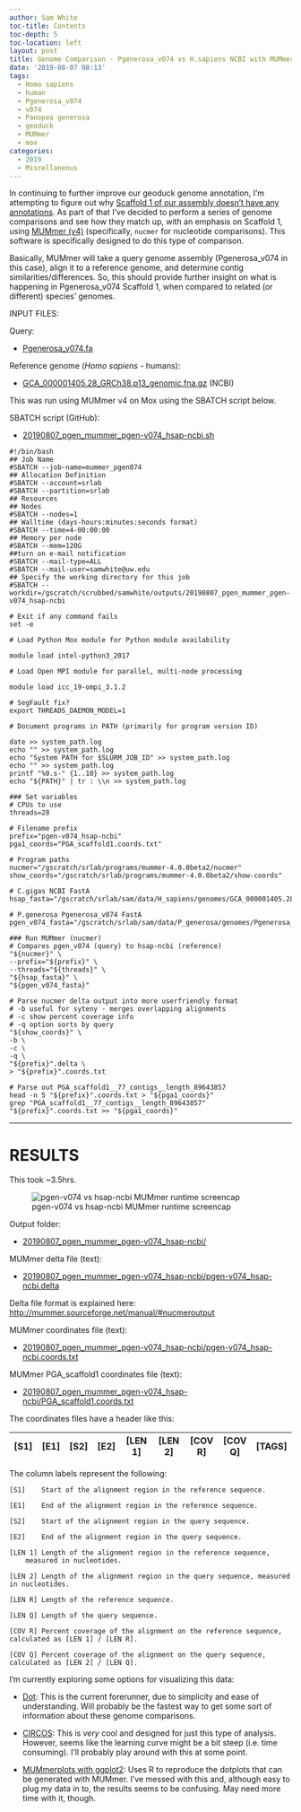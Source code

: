 ```yaml
---
author: Sam White
toc-title: Contents
toc-depth: 5
toc-location: left
layout: post
title: Genome Comparison - Pgenerosa_v074 vs H.sapiens NCBI with MUMmer on Mox
date: '2019-08-07 08:13'
tags:
  - Homo sapiens
  - human
  - Pgenerosa_v074
  - v074
  - Panopea generosa
  - geoduck
  - MUMmer
  - mox
categories:
  - 2019
  - Miscellaneous
---
```

In continuing to further improve our geoduck genome annotation, I'm attempting to figure out why [Scaffold 1 of our assembly doesn't have any annotations](https://github.com/RobertsLab/resources/issues/721). As part of that I've decided to perform a series of genome comparisons and see how they match up, with an emphasis on Scaffold 1, using [MUMmer (v4)](https://github.com/mummer4/mummer) (specifically, `nucmer` for nucleotide comparisons). This software is specifically designed to do this type of comparison.

Basically, MUMmer will take a query genome assembly (Pgenerosa_v074 in this case), align it to a reference genome, and determine contig similarities/differences. So, this should provide further insight on what is happening in Pgenerosa_v074 Scaffold 1, when compared to related (or different) species' genomes.

INPUT FILES:

Query:

- [Pgenerosa_v074.fa](http://owl.fish.washington.edu/halfshell/genomic-databank/Pgenerosa_v074.fa)

Reference genome (_Homo sapiens_ - humans):

- [GCA_000001405.28_GRCh38.p13_genomic.fna.gz](ftp://ftp.ncbi.nlm.nih.gov/genomes/all/GCA/000/001/405/GCA_000001405.28_GRCh38.p13/GCA_000001405.28_GRCh38.p13_genomic.fna.gz) (NCBI)


This was run using MUMmer v4 on Mox using the SBATCH script below.

SBATCH script (GitHub):

- [20190807_pgen_mummer_pgen-v074_hsap-ncbi.sh](https://github.com/RobertsLab/sams-notebook/blob/master/sbatch_scripts/20190807_pgen_mummer_pgen-v074_hsap-ncbi.sh)

```shell
#!/bin/bash
## Job Name
#SBATCH --job-name=mummer_pgen074
## Allocation Definition
#SBATCH --account=srlab
#SBATCH --partition=srlab
## Resources
## Nodes
#SBATCH --nodes=1
## Walltime (days-hours:minutes:seconds format)
#SBATCH --time=4-00:00:00
## Memory per node
#SBATCH --mem=120G
##turn on e-mail notification
#SBATCH --mail-type=ALL
#SBATCH --mail-user=samwhite@uw.edu
## Specify the working directory for this job
#SBATCH --workdir=/gscratch/scrubbed/samwhite/outputs/20190807_pgen_mummer_pgen-v074_hsap-ncbi

# Exit if any command fails
set -e

# Load Python Mox module for Python module availability

module load intel-python3_2017

# Load Open MPI module for parallel, multi-node processing

module load icc_19-ompi_3.1.2

# SegFault fix?
export THREADS_DAEMON_MODEL=1

# Document programs in PATH (primarily for program version ID)

date >> system_path.log
echo "" >> system_path.log
echo "System PATH for $SLURM_JOB_ID" >> system_path.log
echo "" >> system_path.log
printf "%0.s-" {1..10} >> system_path.log
echo "${PATH}" | tr : \\n >> system_path.log

### Set variables
# CPUs to use
threads=28

# Filename prefix
prefix="pgen-v074_hsap-ncbi"
pga1_coords="PGA_scaffold1.coords.txt"

# Program paths
nucmer="/gscratch/srlab/programs/mummer-4.0.0beta2/nucmer"
show_coords="/gscratch/srlab/programs/mummer-4.0.0beta2/show-coords"

# C.gigas NCBI FastA
hsap_fasta="/gscratch/srlab/sam/data/H_sapiens/genomes/GCA_000001405.28_GRCh38.p13_genomic.fna"

# P.generosa Pgenerosa_v074 FastA
pgen_v074_fasta="/gscratch/srlab/sam/data/P_generosa/genomes/Pgenerosa_v074.fa"

### Run MUMmer (nucmer)
# Compares pgen_v074 (query) to hsap-ncbi (reference)
"${nucmer}" \
--prefix="${prefix}" \
--threads="${threads}" \
"${hsap_fasta}" \
"${pgen_v074_fasta}"

# Parse nucmer delta output into more userfriendly format
# -b useful for syteny - merges overlapping alignments
# -c show percent coverage info
# -q option sorts by query
"${show_coords}" \
-b \
-c \
-q \
"${prefix}".delta \
> "${prefix}".coords.txt

# Parse out PGA_scaffold1__77_contigs__length_89643857
head -n 5 "${prefix}".coords.txt > "${pga1_coords}"
grep "PGA_scaffold1__77_contigs__length_89643857" "${prefix}".coords.txt >> "${pga1_coords}"
```

---

# RESULTS

This took ~3.5hrs.

![pgen-v074 vs hsap-ncbi MUMmer runtime screencap](https://github.com/RobertsLab/sams-notebook/blob/master/images/screencaps/20190807_mummer_pgen-074_hsap-ncbi_runtime.png?raw=true)

Output folder:

- [20190807_pgen_mummer_pgen-v074_hsap-ncbi/](https://gannet.fish.washington.edu/Atumefaciens/20190807_pgen_mummer_pgen-v074_hsap-ncbi)

MUMmer delta file (text):

- [20190807_pgen_mummer_pgen-v074_hsap-ncbi/pgen-v074_hsap-ncbi.delta](https://gannet.fish.washington.edu/Atumefaciens/20190807_pgen_mummer_pgen-v074_hsap-ncbi/pgen-v074_hsap-ncbi.delta)

Delta file format is explained here: [http://mummer.sourceforge.net/manual/#nucmeroutput](http://mummer.sourceforge.net/manual/#nucmeroutput)

MUMmer coordinates file (text):

- [20190807_pgen_mummer_pgen-v074_hsap-ncbi/pgen-v074_hsap-ncbi.coords.txt](https://gannet.fish.washington.edu/Atumefaciens/20190807_pgen_mummer_pgen-v074_hsap-ncbi/pgen-v074_hsap-ncbi.coords.txt)

MUMmer PGA_scaffold1 coordinates file (text):

- [20190807_pgen_mummer_pgen-v074_hsap-ncbi/PGA_scaffold1.coords.txt](https://gannet.fish.washington.edu/Atumefaciens/20190807_pgen_mummer_pgen-v074_hsap-ncbi/PGA_scaffold1.coords.txt)


The coordinates files have a header like this:

| [S1]  |   [E1] | [S2]  |   [E2] | [LEN 1] | [LEN 2] | [COV R] | [COV Q] | [TAGS] |
|-------|--------|-------|--------|---------|---------|---------|---------|--------|

The column labels represent the following:

```
[S1]    Start of the alignment region in the reference sequence.

[E1]    End of the alignment region in the reference sequence.

[S2]    Start of the alignment region in the query sequence.

[E2]    End of the alignment region in the query sequence.

[LEN 1] Length of the alignment region in the reference sequence,
    measured in nucleotides.

[LEN 2] Length of the alignment region in the query sequence, measured in nucleotides.

[LEN R] Length of the reference sequence.

[LEN Q] Length of the query sequence.

[COV R] Percent coverage of the alignment on the reference sequence, calculated as [LEN 1] / [LEN R].

[COV Q] Percent coverage of the alignment on the query sequence, calculated as [LEN 2] / [LEN Q].
```

I'm currently exploring some options for visualizing this data:

- [Dot](https://github.com/dnanexus/dot): This is the current forerunner, due to simplicity and ease of understanding. Will probably be the fastest way to get some sort of information about these genome comparisons.

- [CIRCOS](http://circos.ca/): This is _very_ cool and designed for just this type of analysis. However, seems like the learning curve might be a bit steep (i.e. time consuming). I'll probably play around with this at some point.

- [MUMmerplots with ggplot2](https://jmonlong.github.io/Hippocamplus/2017/09/19/mummerplots-with-ggplot2/): Uses R to reproduce the dotplots that can be generated with MUMmer. I've messed with this and, although easy to plug my data in to, the results seems to be confusing. May need more time with it, though.
